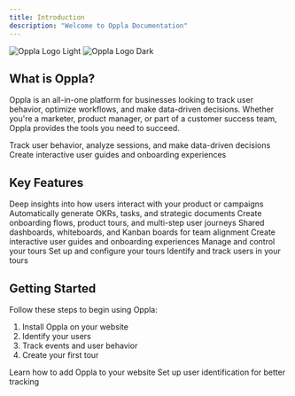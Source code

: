 ```yaml
---
title: Introduction
description: "Welcome to Oppla Documentation"
---
```


<img
  className="block dark:hidden"
  src="/logo/Oppla_Light.png"
  alt="Oppla Logo Light"
/>
<img
  className="hidden dark:block"
  src="/logo/Oppla_Dark.png"
  alt="Oppla Logo Dark"
/>

## What is Oppla?

Oppla is an all-in-one platform for businesses looking to track user behavior, optimize workflows, and make data-driven decisions. Whether you're a marketer, product manager, or part of a customer success team, Oppla provides the tools you need to succeed.

<CardGroup cols={2}>
  <Card
    title="Analytics"
    icon="chart-line"
    href="/analytics"
  >
    Track user behavior, analyze sessions, and make data-driven decisions
  </Card>
  <Card
    title="Tours"
    icon="map"
    href="/tours/overview"
  >
    Create interactive user guides and onboarding experiences
  </Card>
</CardGroup>

## Key Features

<CardGroup cols={2}>
  <Card
    title="User Behavior Analytics"
    icon="users"
    href="/analytics/overview"
  >
    Deep insights into how users interact with your product or campaigns
  </Card>
  <Card
    title="AI-Driven Planning"
    icon="robot"
    href="/tours/overview"
  >
    Automatically generate OKRs, tasks, and strategic documents
  </Card>
  <Card
    title="Workflows"
    icon="diagram-project"
    href="/tours/overview"
  >
    Create onboarding flows, product tours, and multi-step user journeys
  </Card>
  <Card
    title="Collaboration Tools"
    icon="people-group"
    href="/tours/setup"
  >
    Shared dashboards, whiteboards, and Kanban boards for team alignment
  </Card>
  <Card
    title="Tours"
    icon="map"
    href="/tours/overview"
  >
    Create interactive user guides and onboarding experiences
  </Card>
  <Card
    title="Tour Management"
    icon="cog"
    href="/tours/management"
  >
    Manage and control your tours
  </Card>
  <Card
    title="Tour Setup"
    icon="wrench"
    href="/tours/setup"
  >
    Set up and configure your tours
  </Card>
  <Card
    title="User Identification"
    icon="user"
    href="/tours/management"
  >
    Identify and track users in your tours
  </Card>
</CardGroup>

## Getting Started

Follow these steps to begin using Oppla:

1. Install Oppla on your website
2. Identify your users
3. Track events and user behavior
4. Create your first tour

<CardGroup cols={2}>
  <Card
    title="Installation"
    icon="download"
    href="/analytics/add-website"
  >
    Learn how to add Oppla to your website
  </Card>
  <Card
    title="User Identification"
    icon="user-check"
    href="/tours/management"
  >
    Set up user identification for better tracking
  </Card>
</CardGroup>
